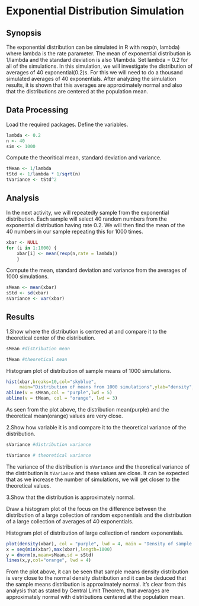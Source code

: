 Exponential Distribution Simulation
===================================

## Synopsis

The exponential distribution can be simulated in R with rexp(n, lambda) where lambda is the rate parameter. The mean of exponential distribution is 1/lambda and the standard deviation is also 1/lambda. Set lambda = 0.2 for all of the simulations. In this simulation, we will investigate the distribution of averages of 40 exponential(0.2)s. For this we will need to do a thousand simulated averages of 40 exponentials. After analyzing the simulation results, it is shown that this averages are approximately normal and also that the distributions are centered at the population mean.

## Data Processing

Load the required packages. Define the variables.
```r
lambda <- 0.2
n <- 40
sim <- 1000
```

Compute the theoritical mean, standard deviation and variance.
```r
tMean <- 1/lambda
tStd <- 1/lambda * 1/sqrt(n)
tVariance <- tStd^2
```

## Analysis

In the next activity, we will repeatedly sample from the exponential distribution. Each sample will select 40 random numbers from the exponential distribution having rate 0.2. We will then find the mean of the 40 numbers in our sample repeating this for 1000 times.

```r
xbar <- NULL
for (i in 1:1000) { 
    xbar[i] <- mean(rexp(n,rate = lambda)) 
    }
```

Compute the mean, standard deviation and variance from the averages of 1000 simulations.
```r
sMean <- mean(xbar)
sStd <- sd(xbar)
sVariance <- var(xbar)
```

## Results

1.Show where the distribution is centered at and compare it to the theoretical center of the distribution.
```r
sMean #distribution mean
```

```r
tMean #theoretical mean
```

Histogram plot of distribution of sample means of 1000 simulations.
```r
hist(xbar,breaks=10,col="skyblue",
     main="Distribution of means from 1000 simulations",ylab="density", xlab="means")
abline(v = sMean,col = "purple",lwd = 5)
abline(v = tMean, col = "orange", lwd = 3)
```

As seen from the plot above, the distribution mean(purple) and the theoretical mean(orange) values are very close.

2.Show how variable it is and compare it to the theoretical variance of the distribution.

```r
sVariance #distribution variance
```

```r
tVariance # theoretical variance
```

The variance of the distribution is `sVariance` and the theoretical variance of the distribution is `tVariance` and these values are close. It can be expected that as we increase the number of simulations, we will get closer to the theoretical values.

3.Show that the distribution is approximately normal.

Draw a histogram plot of the focus on the difference between the distribution of a large collection of random exponentials and the distribution of a large collection of averages of 40 exponentials. 

Histogram plot of distribution of large collection of random exponentials.

```r
plot(density(xbar), col = "purple", lwd = 4, main = "Density of sample means vs normal distribution")
x = seq(min(xbar),max(xbar),length=1000) 
y = dnorm(x,mean=sMean,sd = sStd) 
lines(x,y,col="orange", lwd = 4) 
```

From the plot above, it can be seen that sample means density distribution is very close to the normal density distribution and it can be deduced that the sample means distribution is approximately normal. It's clear from this analysis that as stated by Central Limit Theorem, that averages are approximately normal with distributions centered at the population mean. 

